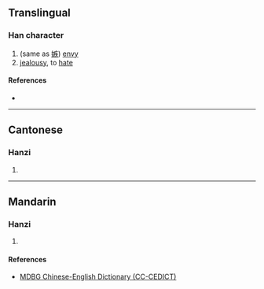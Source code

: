 {{character info/new}}
==Translingual==

===Han character===
{{Han char|rn=9|rad=人|as=10|sn=12|four=|canj=OKOK|ids=⿰亻疾}}

# (same as [[嫉]]) [[envy]]
# [[jealousy]], to [[hate]]

====References====
* {{Han ref|kx=0113.030|hdz=10205.010|uh=3475|ud=13429}}

----

==Cantonese==

===Hanzi===
{{yue-hanzi|jyut=[[zat6]]|y=jat6}}

# {{defn|lang=yue|sort=人10}}

----

==Mandarin==

===Hanzi===
{{cmn-hanzi|pin=[[hàn]] ([[han4]]), [[jí]] ([[ji2]]), [[jié]] ([[jie2]]), [[zhǎ]] ([[zha3]]), [[zí]] ([[zi2]])|wg=han<sup>4</sup>, chi<sup>2</sup>, chieh<sup>2</sup>, cha<sup>3</sup>, tzu<sup>2</sup>}}

# {{defn|lang=cmn|sort=人10}}

====References====
* [http://www.mdbg.net/chindict/chindict.php?page=worddict&wdrst=1&wdqb=%E3%91%B5 MDBG Chinese-English Dictionary (CC-CEDICT)]